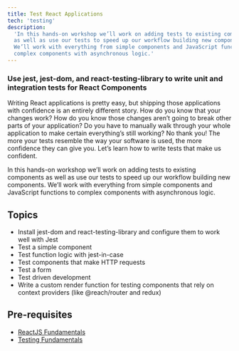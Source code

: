 ```yaml
---
title: Test React Applications
tech: 'testing'
description:
  'In this hands-on workshop we’ll work on adding tests to existing components
  as well as use our tests to speed up our workflow building new components.
  We’ll work with everything from simple components and JavaScript functions to
  complex components with asynchronous logic.'
---
```


### Use jest, jest-dom, and react-testing-library to write unit and integration tests for React Components

Writing React applications is pretty easy, but shipping those applications with
confidence is an entirely different story. How do you know that your changes
work? How do you know those changes aren’t going to break other parts of your
application? Do you have to manually walk through your whole application to make
certain everything’s still working? No thank you! The more your tests resemble
the way your software is used, the more confidence they can give you. Let’s
learn how to write tests that make us confident.

In this hands-on workshop we’ll work on adding tests to existing components as
well as use our tests to speed up our workflow building new components. We’ll
work with everything from simple components and JavaScript functions to complex
components with asynchronous logic.

## Topics

- Install jest-dom and react-testing-library and configure them to work well
  with Jest
- Test a simple component
- Test function logic with jest-in-case
- Test components that make HTTP requests
- Test a form
- Test driven development
- Write a custom render function for testing components that rely on context
  providers (like @reach/router and redux)

## Pre-requisites

- [ReactJS Fundamentals](/workshops/react-js-fundamentals)
- [Testing Fundamentals](/workshops/testing-fundamentals)
